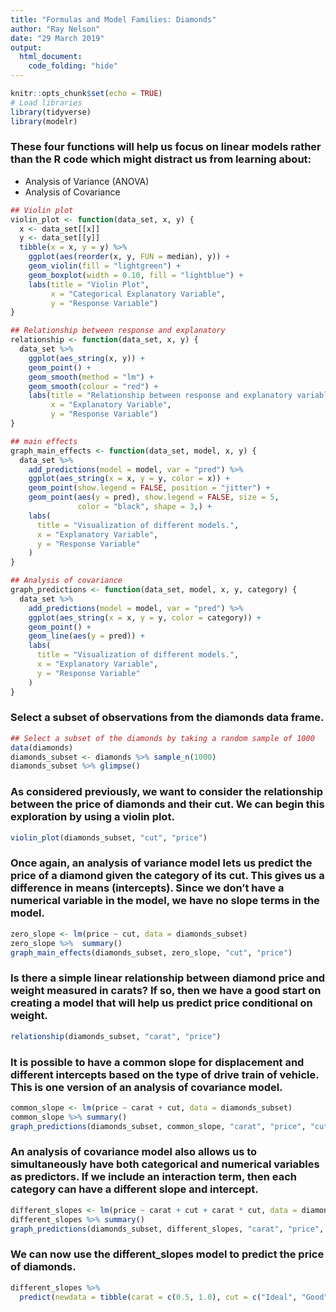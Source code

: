 ```yaml
---
title: "Formulas and Model Families: Diamonds"
author: "Ray Nelson"
date: "29 March 2019"
output: 
  html_document:
    code_folding: "hide"
---
```


```r
knitr::opts_chunk$set(echo = TRUE)
# Load libraries
library(tidyverse)
library(modelr)
```  

### These four functions will help us focus on linear models rather than the R code which might distract us from learning about:  

*  Analysis of Variance (ANOVA)
*  Analysis of Covariance

```r
## Violin plot
violin_plot <- function(data_set, x, y) {
  x <- data_set[[x]]
  y <- data_set[[y]]
  tibble(x = x, y = y) %>%
    ggplot(aes(reorder(x, y, FUN = median), y)) +
    geom_violin(fill = "lightgreen") +
    geom_boxplot(width = 0.10, fill = "lightblue") +
    labs(title = "Violin Plot",
         x = "Categorical Explanatory Variable",
         y = "Response Variable")
}

## Relationship between response and explanatory
relationship <- function(data_set, x, y) {
  data_set %>%
    ggplot(aes_string(x, y)) +
    geom_point() +
    geom_smooth(method = "lm") +
    geom_smooth(colour = "red") +
    labs(title = "Relationship between response and explanatory variables",
         x = "Explanatory Variable",
         y = "Response Variable")
}

## main effects
graph_main_effects <- function(data_set, model, x, y) {
  data_set %>% 
    add_predictions(model = model, var = "pred") %>% 
    ggplot(aes_string(x = x, y = y, color = x)) +
    geom_point(show.legend = FALSE, position = "jitter") +
    geom_point(aes(y = pred), show.legend = FALSE, size = 5,
               color = "black", shape = 3,) +
    labs(
      title = "Visualization of different models.",
      x = "Explanatory Variable",
      y = "Response Variable"
    )
}

## Analysis of covariance
graph_predictions <- function(data_set, model, x, y, category) {
  data_set %>% 
    add_predictions(model = model, var = "pred") %>% 
    ggplot(aes_string(x = x, y = y, color = category)) +
    geom_point() +
    geom_line(aes(y = pred)) +
    labs(
      title = "Visualization of different models.",
      x = "Explanatory Variable",
      y = "Response Variable"
    )
}

```

### Select a subset of observations from the diamonds data frame.
```r
## Select a subset of the diamonds by taking a random sample of 1000
data(diamonds)
diamonds_subset <- diamonds %>% sample_n(1000)
diamonds_subset %>% glimpse()
```

### As considered previously, we want to consider the relationship between the price of diamonds and their cut. We can begin this exploration by using a violin plot.  

```r
violin_plot(diamonds_subset, "cut", "price")
```

### Once again, an analysis of variance model lets us predict the price of a diamond given the category of its cut. This gives us a difference in means (intercepts). Since we don't have a numerical variable in the model, we have no slope terms in the model.  

```r
zero_slope <- lm(price ~ cut, data = diamonds_subset)
zero_slope %>%  summary()
graph_main_effects(diamonds_subset, zero_slope, "cut", "price")
```

### Is there a simple linear relationship between diamond price and weight measured in carats? If so, then we have a good start on creating a model that will help us predict price conditional on weight.  

```r
relationship(diamonds_subset, "carat", "price")
```

### It is possible to have a common slope for displacement and different intercepts based on the type of drive train of vehicle. This is one version of an analysis of covariance model.  

```r
common_slope <- lm(price ~ carat + cut, data = diamonds_subset)
common_slope %>% summary()
graph_predictions(diamonds_subset, common_slope, "carat", "price", "cut")
```

### An analysis of covariance model also allows us to simultaneously have both categorical and numerical variables as predictors. If we include an interaction term, then each category can have a different slope and intercept.

```r
different_slopes <- lm(price ~ carat + cut + carat * cut, data = diamonds_subset)
different_slopes %>% summary()
graph_predictions(diamonds_subset, different_slopes, "carat", "price", "cut")
```

### We can now use the different_slopes model to predict the price of diamonds.

```r
different_slopes %>% 
  predict(newdata = tibble(carat = c(0.5, 1.0), cut = c("Ideal", "Good")))
```